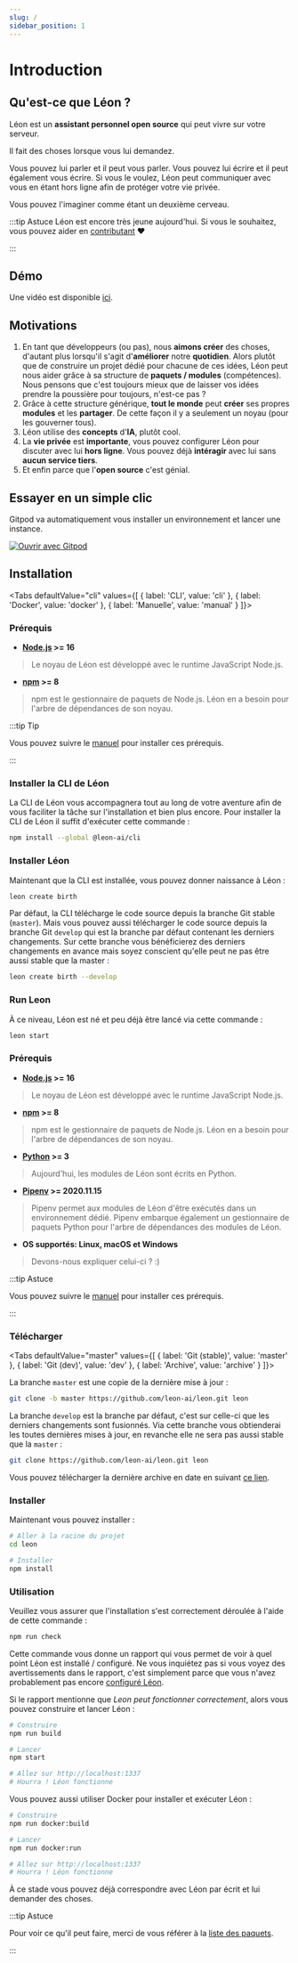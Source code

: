 ```yaml
---
slug: /
sidebar_position: 1
---
```


# Introduction

## Qu'est-ce que Léon ?

Léon est un **assistant personnel open source** qui peut vivre sur votre serveur.

Il fait des choses lorsque vous lui demandez.

Vous pouvez lui parler et il peut vous parler.
Vous pouvez lui écrire et il peut également vous écrire.
Si vous le voulez, Léon peut communiquer avec vous en étant hors ligne afin de protéger votre vie privée.

Vous pouvez l'imaginer comme étant un deuxième cerveau.

:::tip Astuce
Léon est encore très jeune aujourd'hui. Si vous le souhaitez, vous pouvez aider en [contributant](https://github.com/leon-ai/leon/blob/develop/.github/CONTRIBUTING.md) ❤️

:::

## Démo

Une vidéo est disponible [ici](https://www.youtube.com/watch?v=kXiOD6J0WIk).

## Motivations

1. En tant que développeurs (ou pas), nous **aimons créer** des choses, d'autant plus lorsqu'il s'agit d'**améliorer** notre **quotidien**. Alors plutôt que de construire un projet dédié pour chacune de ces idées, Léon peut nous aider grâce à sa structure de **paquets / modules** (compétences). Nous pensons que c'est toujours mieux que de laisser vos idées prendre la poussière pour toujours, n'est-ce pas ?
2. Grâce à cette structure générique, **tout le monde** peut **créer** ses propres **modules** et les **partager**. De cette façon il y a seulement un noyau (pour les gouverner tous).
3. Léon utilise des **concepts** d'**IA**, plutôt cool.
4. La **vie privée** est **importante**, vous pouvez configurer Léon pour discuter avec lui **hors ligne**. Vous pouvez déjà **intéragir** avec lui sans **aucun service tiers**.
5. Et enfin parce que l'**open source** c'est génial.

## Essayer en un simple clic

Gitpod va automatiquement vous installer un environnement et lancer une instance.

[![Ouvrir avec Gitpod](https://gitpod.io/button/open-in-gitpod.svg)](https://gitpod.io/#https://github.com/leon-ai/leon)

## Installation


<Tabs
  defaultValue="cli"
  values={[
    { label: 'CLI', value: 'cli' },
    { label: 'Docker', value: 'docker' },
    { label: 'Manuelle', value: 'manual' }
  ]}>
  <TabItem value="cli">

### Prérequis

- **[Node.js](https://nodejs.org/) >= 16**
> Le noyau de Léon est développé avec le runtime JavaScript Node.js.
- **[npm](https://npmjs.com/) >= 8**
> npm est le gestionnaire de paquets de Node.js. Léon en a besoin pour l'arbre de dépendances de son noyau.

:::tip Tip

Vous pouvez suivre le [manuel](/fr-FR/how-to/) pour installer ces prérequis.

:::

### Installer la CLI de Léon

La CLI de Léon vous accompagnera tout au long de votre aventure afin de vous faciliter la tâche sur l'installation et bien plus encore.
Pour installer la CLI de Léon il suffit d'exécuter cette commande :

```bash
npm install --global @leon-ai/cli
```

### Installer Léon

Maintenant que la CLI est installée, vous pouvez donner naissance à Léon :

```bash
leon create birth
```

Par défaut, la CLI télécharge le code source depuis la branche Git stable (`master`). Mais vous pouvez aussi télécharger le code source depuis la branche Git `develop` qui est la branche par défaut contenant les derniers changements.
Sur cette branche vous bénéficierez des derniers changements en avance mais soyez conscient qu'elle peut ne pas être aussi stable que la master :

```bash
leon create birth --develop
```

### Run Leon

À ce niveau, Léon est né et peu déjà être lancé via cette commande :

```bash
leon start
```

  </TabItem>
  <TabItem value="manual">

### Prérequis

- **[Node.js](https://nodejs.org/) >= 16**
> Le noyau de Léon est développé avec le runtime JavaScript Node.js.
- **[npm](https://npmjs.com/) >= 8**
> npm est le gestionnaire de paquets de Node.js. Léon en a besoin pour l'arbre de dépendances de son noyau.
- **[Python](https://www.python.org/downloads/) >= 3**
> Aujourd'hui, les modules de Léon sont écrits en Python.
- **[Pipenv](https://docs.pipenv.org) >= 2020.11.15**
> Pipenv permet aux modules de Léon d'être exécutés dans un environnement dédié. Pipenv embarque également un gestionnaire de paquets Python pour l'arbre de dépendances des modules de Léon.
- **OS supportés: Linux, macOS et Windows**
> Devons-nous expliquer celui-ci ? :)

:::tip Astuce

Vous pouvez suivre le [manuel](/fr-FR/how-to/) pour installer ces prérequis.

:::

### Télécharger

<Tabs
  defaultValue="master"
  values={[
    { label: 'Git (stable)', value: 'master' },
    { label: 'Git (dev)', value: 'dev' },
    { label: 'Archive', value: 'archive' }
  ]}>
  <TabItem value="master">

La branche `master` est une copie de la dernière mise à jour :

```bash
git clone -b master https://github.com/leon-ai/leon.git leon
```

  </TabItem>
  <TabItem value="dev">

La branche `develop` est la branche par défaut, c'est sur celle-ci que les derniers changements sont fusionnés. Via cette branche vous obtienderai les toutes dernières mises à jour, en revanche elle ne sera pas aussi stable que la `master` :

```bash
git clone https://github.com/leon-ai/leon.git leon
```

  </TabItem>
  <TabItem value="archive">

Vous pouvez télécharger la dernière archive en date en suivant [ce lien](https://github.com/leon-ai/leon/releases/latest).

  </TabItem>
</Tabs>

### Installer

Maintenant vous pouvez installer :

```bash
# Aller à la racine du projet
cd leon

# Installer
npm install
```

### Utilisation

Veuillez vous assurer que l'installation s'est correctement déroulée à l'aide de cette commande :

```bash
npm run check
```

Cette commande vous donne un rapport qui vous permet de voir à quel point Léon est installé / configuré. Ne vous inquiétez pas si vous voyez des avertissements dans le rapport, c'est simplement parce que vous n'avez probablement pas encore [configuré Léon](/fr-FR/configuration).

Si le rapport mentionne que *Leon peut fonctionner correctement*, alors vous pouvez construire et lancer Léon :

```bash
# Construire
npm run build

# Lancer
npm start

# Allez sur http://localhost:1337
# Hourra ! Léon fonctionne
```

  </TabItem>
  <TabItem value="docker">

Vous pouvez aussi utiliser Docker pour installer et exécuter Léon :

```bash
# Construire
npm run docker:build

# Lancer
npm run docker:run

# Allez sur http://localhost:1337
# Hourra ! Léon fonctionne
```

  </TabItem>
</Tabs>

À ce stade vous pouvez déjà correspondre avec Léon par écrit et lui demander des choses.

:::tip Astuce

Pour voir ce qu'il peut faire, merci de vous référer à la [liste des paquets](https://github.com/leon-ai/leon/tree/develop/packages).

:::

